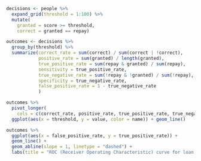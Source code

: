 ```r
decisions <- people %>% 
  expand_grid(threshold = 1:100) %>% 
  mutate(
    granted = score >= threshold,
    correct = granted == repay)

outcomes <- decisions %>% 
  group_by(threshold) %>% 
  summarize(correct_rate = sum(correct) / sum(correct | !correct),
            positive_rate = sum(granted) / length(granted),
            true_positive_rate = sum(repay & granted) / sum(repay),
            sensitivity = true_positive_rate,
            true_negative_rate = sum(!repay & !granted) / sum(!repay),
            specificity = true_negative_rate,
            false_positive_rate = 1 - true_negative_rate
            )

outcomes %>% 
  pivot_longer(
    cols = c(correct_rate, positive_rate, true_positive_rate, true_negative_rate)) %>% 
  ggplot(aes(x = threshold, y = value, color = name)) + geom_line()

outcomes %>% 
  ggplot(aes(x = false_positive_rate, y = true_positive_rate)) +
  geom_line() +
  geom_abline(slope = 1, linetype = "dashed") +
  labs(title = "ROC (Receiver Operating Characteristic) curve for loan classifier")

```

